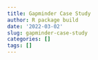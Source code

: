 ```yaml
---
title: Gapminder Case Study
author: R package build
date: '2022-03-02'
slug: gapminder-case-study
categories: []
tags: []
---
```

